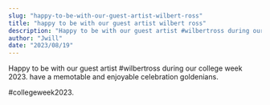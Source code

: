 ```yaml
---
slug: "happy-to-be-with-our-guest-artist-wilbert-ross"
title: "happy to be with our guest artist wilbert ross"
description: "Happy to be with our guest artist #wilbertross during our college week 2023. have a..."
author: "Jwill"
date: "2023/08/19"
---
```


Happy to be with our guest artist #wilbertross during our college week 2023. have a memotable and enjoyable celebration goldenians.

#collegeweek2023.